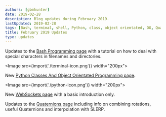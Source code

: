 ```yaml
---
authors: [gbmhunter]
date: 2019-02-28
description: Blog updates during February 2019.
lastUpdated: 2019-02-28
tags: [Bash, terminal, shell, Python, class, object orientated, OO, Quaternion, SLERP, WebSocket]
title: February 2019 Updates
type: updates
---
```


Updates to the <a href="/programming/languages/bash#dealing-with-special-characters">Bash Programming page</a> with a tutorial on how to deal with special characters in filenames and directories.

<Image src={import('./terminal-icon.png')} width="200px"></Image>

New <a href="/programming/languages/python/python-classes-and-object-orientated-programming">Python Classes And Object Orientated Programming page</a>.

<Image src={import('./python-icon.png')} width="200px"></Image>

New <a href="/programming/website-design/websockets">WebSockets page</a> with a basic introduction only.

Updates to the <a href="/mathematics/geometry/quaternions/">Quaternions page</a> including info on combining rotations, useful Quaternions and interpolation with SLERP.
